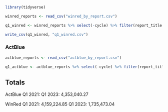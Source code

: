 ```r
library(tidyverse)
```

```r
winred_reports <- read_csv("winred_by_report.csv")
```
```r
q1_winred <- winred_reports %>% select(-cycle) %>% filter(report_title == 'APR QUARTERLY') %>% pivot_wider(names_from = end_date, values_from = sum) %>% mutate(pct_change = (`2023-03-31`-`2021-03-31`)/`2021-03-31` *100) %>% arrange(desc(pct_change))

write_csv(q1_winred, "q1_winred.csv")
```

### ActBlue

```r
actblue_reports <- read_csv("actblue_by_report.csv")
```
```r
q1_actblue <- actblue_reports %>% select(-cycle) %>% filter(report_title == 'APR QUARTERLY') %>% pivot_wider(names_from = end_date, values_from = sum) %>% mutate(pct_change = (`2023-03-31`-`2021-03-31`)/`2021-03-31` *100) %>% arrange(desc(pct_change))
```


## Totals

ActBlue
Q1 2021: 
Q1 2023: 4,353,040.27

WinRed
Q1 2021: 4,159,224.85
Q1 2023: 1,735,473.04